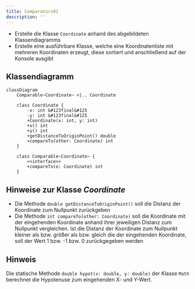 ```yaml
---
title: Comparators01
description: ''
---
```



- Erstelle die Klasse `Coordinate` anhand des abgebildeten Klassendiagramms
- Erstelle eine ausführbare Klasse, welche eine Koordinatenliste mit mehreren
  Koordinaten erzeugt, diese sortiert und anschließend auf der Konsole ausgibt

## Klassendiagramm

```mermaid
classDiagram
    Comparable~Coordinate~ <|.. Coordinate

    class Coordinate {
        -x: int &#123final&#125
        -y: int &#123final&#125
        +Coordinate(x: int, y: int)
        +x() int
        +y() int
        +getDistanceToOriginPoint() double
        +compareTo(other: Coordinate) int
    }

    class Comparable~Coordinate~ {
        <<interface>>
        +compareTo(o: Coordinate) int
    }
```

## Hinweise zur Klasse _Coordinate_

- Die Methode `double getDistanceToOriginPoint()` soll die Distanz der
  Koordinate zum Nullpunkt zurückgeben
- Die Methode `int compareTo(other: Coordinate)` soll die Koordinate mit der
  eingehenden Koordinate anhand ihrer jeweiligen Distanz zum Nullpunkt
  vergleichen. Ist die Distanz der Koordinate zum Nullpunkt kleiner als bzw.
  größer als bzw. gleich die der eingehenden Koordinate, soll der Wert 1 bzw. -1
  bzw. 0 zurückgegeben werden

## Hinweis

Die statische Methode `double hypot(x: double, y: double)` der Klasse `Math`
berechnet die Hypotenuse zum eingehenden X- und Y-Wert.

<Exercise pullRequest="47" branchSuffix="comparators/01" />
